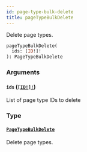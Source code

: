 ```yaml
---
id: page-type-bulk-delete
title: pageTypeBulkDelete
---
```


Delete page types.

```graphql
pageTypeBulkDelete(
  ids: [ID!]!
): PageTypeBulkDelete

```

### Arguments

#### `ids` ([`[ID!]!`](/developer/api-reference/scalars/id))

List of page type IDs to delete

### Type

#### [`PageTypeBulkDelete`](/developer/api-reference/objects/page-type-bulk-delete)

Delete page types.
